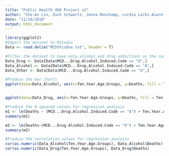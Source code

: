 ---
title: "Public Health 460 Project v2"
author: "Che-An Lin, Zach Schwartz, Jenna Monchamp, Lordia Larbi-Asare"
date: "11/10/2018"
output: html_document
---

```{r}
library(ggplot2)
#Import the dataset to RStudio
Data <- read.delim("MCDthisOne.txt", header = T)

#Filter the dataset to have only alcohol and drug addictions as the causes of death.
Data_Drug <- Data[Data$MCD...Drug.Alcohol.Induced.Code == "D",]
Data_Alcohol <- Data[Data$MCD...Drug.Alcohol.Induced.Code == "A",]
Data_Other <- Data[Data$MCD...Drug.Alcohol.Induced.Code == "O",]

#Produce the bar charts
ggplot(data=Data_Alcohol, aes(x=Ten.Year.Age.Groups, y=Deaths, fill = Ten.Year.Age.Groups )) +geom_bar(stat="identity") + ggtitle("Age Group's Death Rate For Alcohol Addiction From 1999 - 2016") + labs(x = "Age Groups", fill= "Age Groups" ) + theme(axis.text.x = element_text(angle = 60, hjust = 1)) + facet_wrap(~Data_Alcohol$State)


ggplot(data=Data_Drug, aes(x=Ten.Year.Age.Groups, y=Deaths, fill = Ten.Year.Age.Groups )) +geom_bar(stat="identity") + ggtitle("Age Group's Death Rate For Drug Addiction From 1999 - 2016") + labs(x = "Age Groups", fill= "Age Groups" ) + theme(axis.text.x = element_text(angle = 60, hjust = 1)) + facet_wrap(~Data_Drug$State)

#Produce the R-squared values for regression analysis
m1 <- lm(Deaths ~ (MCD...Drug.Alcohol.Induced.Code == "A") + Ten.Year.Age.Groups, data = Data_Alcohol)
summary(m1)

m2 <- lm(Deaths~(MCD...Drug.Alcohol.Induced.Code == "D") + Ten.Year.Age.Groups, data = Data_Drug)
summary(m2)

#Produce the correlation values for regression analysis
cor(as.numeric(Data_Alcohol$Ten.Year.Age.Groups), Data_Alcohol$Deaths)
cor(as.numeric(Data_Drug$Ten.Year.Age.Groups), Data_Drug$Deaths)
```

